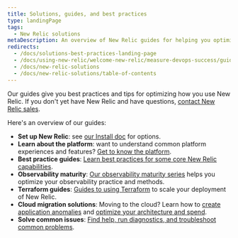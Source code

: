 ```yaml
---
title: Solutions, guides, and best practices
type: landingPage
tags:
  - New Relic solutions
metaDescription: An overview of New Relic guides for helping you optimize your monitoring and observability practices.  
redirects:
  - /docs/solutions-best-practices-landing-page
  - /docs/using-new-relic/welcome-new-relic/measure-devops-success/guide-measuring-devops-success
  - /docs/new-relic-solutions
  - /docs/new-relic-solutions/table-of-contents
---
```


Our guides give you best practices and tips for optimizing how you use New Relic. If you don't yet have New Relic and have questions, [contact New Relic sales](https://newrelic.com/contact-sales). 

Here's an overview of our guides: 

* **Set up New Relic**: see [our Install doc](/docs/new-relic-solutions/new-relic-one/install-configure/install-new-relic) for options.
* **Learn about the platform**: want to understand common platform experiences and features? [Get to know the platform](/docs/new-relic-solutions/new-relic-one/introduction-new-relic-one).
* **Best practice guides**: [Learn best practices for some core New Relic capabilities](/docs/new-relic-solutions/best-practices-guides/full-stack-observability/overview-best-practices).
* **Observability maturity**: [Our observability maturity series](/docs/new-relic-solutions/observability-maturity/introduction) helps you optimize your observability practice and methods. 
* **Terraform guides**: [Guides to using Terraform](/docs/more-integrations/terraform/terraform-intro) to scale your deployment of New Relic.  
* **Cloud migration solutions**: Moving to the cloud? Learn how to [create application anomalies](/docs/new-relic-solutions/new-relic-solutions/create-application-baselines) and [optimize your architecture and spend](/docs/new-relic-solutions/new-relic-solutions/optimize-cloud-architecture-spend-continuously-improve-your-modern-cloud-environment).
* **Solve common issues**: [Find help, run diagnostics, and troubleshoot common problems](/docs/new-relic-solutions/solve-common-issues/find-help-use-support-portal).

